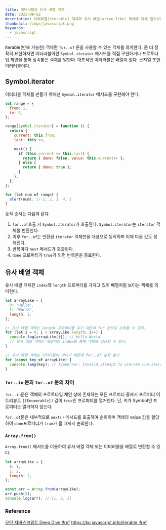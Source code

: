 ```yaml
---
title: 이터러블과 유사 배열 객체
date: 2023-08-02
description: 이터러블(iterable) 객체와 유사 배열(array-like) 객체에 대해 알아보자
thumbnail: /imgs/javascript.png
keywords:
  - javascript
---
```


iterable(반복 가능한) 객체란 `for..of` 문을 사용할 수 있는 객체를 의미한다. 좀 더 정확히 표현하자면 이터러블이란 `Symbol.iterator` 메서드를 직접 구현하거나 프로토타입 체인을 통해 상속받은 객체를 말한다.
대표적인 이터러블은 배열이 있다. 문자열 또한 이터러블이다.

## Symbol.iterator

이터러블 객체를 만들기 위해선 `Symbol.iterator` 메서드를 구현해야 한다.

```js
let range = {
  from: 1,
  to: 5,
};

range[Symbol.iterator] = function () {
  return {
    current: this.from,
    last: this.to,

    next() {
      if (this.current <= this.last) {
        return { done: false, value: this.current++ };
      } else {
        return { done: true };
      }
    },
  };
};

for (let num of range) {
  alert(num); // 1, 2, 3, 4, 5
}
```

동작 순서는 다음과 같다.

1. `for..of`호출 시 `Symbol.iterator`가 호출된다. `Symbol.iterator`는 `iterator` 객체를 반환한다.
2. 이후 `for..of`는 반환된 `iterator` 객체만을 대상으로 동작하며 이때 다음 값도 정해진다.
3. 반복마다 `next` 메서드가 호출된다.
4. `done` 프로퍼티가 `true`가 되면 반복문을 종료한다.

## 유사 배열 객체

유사 배열 객체란 `index`와 `length` 프로퍼티를 가지고 있어 배열처럼 보이는 객체를 의미한다.

```js
let arrayLike = {
  0: 'Hello',
  1: 'World',
  length: 2,
};

// 유사 배열 객체는 length 프로퍼티를 갖기 때문에 for 문으로 순회할 수 있다.
for (let i = 0; i < arrayLike.length; i++) {
  console.log(arrayLike[i]); // Hello World
  // 유사 배열 객체는 배열처럼 index를 통해 객체에 접근할 수 있다.
}

// 유사 배열 객체는 이터러블이 아니기 때문에 for..of 순회 불가
for (const key of arrayLike) {
  console.lang(key); // TypeError: Invalid attempt to iterate non-iterable instance.
}
```

### `for..in` 문과 `for..of` 문의 차이

`for..in`문은 객체의 프로토타입 체인 상에 존재하는 모든 프로퍼티 중에서 프로퍼티 어트리뷰트 `[[Enumerable]]` 값이 `true`인 프로퍼티를 열거한다.
단, 키가 Symbol인 프로퍼티는 열거하지 않는다.

`for..of`문은 내부적으로 `next()` 메서드를 호출하여 순회하며 객체의 value 값을 할당하여 `done`프로퍼티가 `true`가 될 때까지 순회한다.

### `Array.from()`

`Array.from()` 메서드를 이용하여 유사 배열 객체 또는 이터러블을 배열로 변환할 수 있다.

```js
let arrayLike = {
  0: 1,
  1: 2,
  length: 2,
};

const arr = Array.from(arrayLike);
arr.push(3);
console.log(arr); // [1, 2, 3]
```

### Reference

[모던 자바스크립트 Deep Dive !!ref](#)
[https://ko.javascript.info/iterable !!ref](https://ko.javascript.info/iterable)
